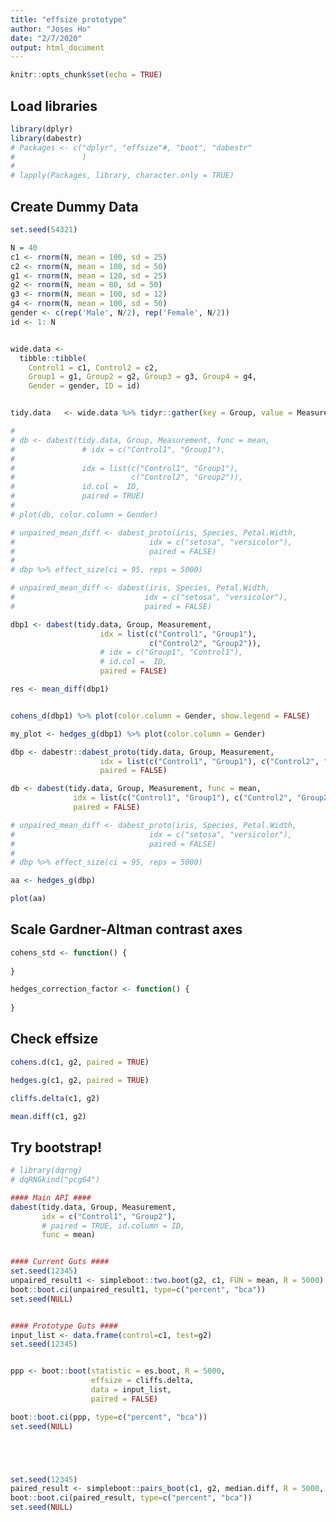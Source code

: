 ```yaml
---
title: "effsize prototype"
author: "Joses Ho"
date: "2/7/2020"
output: html_document
---
```


```r
knitr::opts_chunk$set(echo = TRUE)
```

## Load libraries

```r
library(dplyr)
library(dabestr)
# Packages <- c("dplyr", "effsize"#, "boot", "dabestr"
#               )
# 
# lapply(Packages, library, character.only = TRUE)
```

## Create Dummy Data

```r
set.seed(54321)

N = 40
c1 <- rnorm(N, mean = 100, sd = 25)
c2 <- rnorm(N, mean = 100, sd = 50)
g1 <- rnorm(N, mean = 120, sd = 25)
g2 <- rnorm(N, mean = 80, sd = 50)
g3 <- rnorm(N, mean = 100, sd = 12)
g4 <- rnorm(N, mean = 100, sd = 50)
gender <- c(rep('Male', N/2), rep('Female', N/2))
id <- 1: N


wide.data <- 
  tibble::tibble(
    Control1 = c1, Control2 = c2,
    Group1 = g1, Group2 = g2, Group3 = g3, Group4 = g4,
    Gender = gender, ID = id)


tidy.data   <- wide.data %>% tidyr::gather(key = Group, value = Measurement, -ID, -Gender)

```




```r


# 
# db <- dabest(tidy.data, Group, Measurement, func = mean,
#               # idx = c("Control1", "Group1"),
#              
#               idx = list(c("Control1", "Group1"),
#                          c("Control2", "Group2")),
#               id.col =  ID,
#               paired = TRUE)
# 
# plot(db, color.column = Gender)

# unpaired_mean_diff <- dabest_proto(iris, Species, Petal.Width,
#                              idx = c("setosa", "versicolor"),
#                              paired = FALSE)
# 
# dbp %>% effect_size(ci = 95, reps = 5000)

# unpaired_mean_diff <- dabest(iris, Species, Petal.Width,
#                             idx = c("setosa", "versicolor"),
#                             paired = FALSE)

dbp1 <- dabest(tidy.data, Group, Measurement,
                    idx = list(c("Control1", "Group1"),
                               c("Control2", "Group2")),
                    # idx = c("Group1", "Control1"),
                    # id.col =  ID,
                    paired = FALSE)

res <- mean_diff(dbp1)


cohens_d(dbp1) %>% plot(color.column = Gender, show.legend = FALSE)

my_plot <- hedges_g(dbp1) %>% plot(color.column = Gender)

```



```r


dbp <- dabestr::dabest_proto(tidy.data, Group, Measurement,
                    idx = list(c("Control1", "Group1"), c("Control2", "Group2", "Group3")),
                    paired = FALSE)

db <- dabest(tidy.data, Group, Measurement, func = mean,
              idx = list(c("Control1", "Group1"), c("Control2", "Group2", "Group3")),
              paired = FALSE)

# unpaired_mean_diff <- dabest_proto(iris, Species, Petal.Width,
#                              idx = c("setosa", "versicolor"),
#                              paired = FALSE)
# 
# dbp %>% effect_size(ci = 95, reps = 5000)

aa <- hedges_g(dbp)

plot(aa)
```


## Scale Gardner-Altman contrast axes

```r
cohens_std <- function() {
  
}

hedges_correction_factor <- function() {
  
}

```




## Check effsize

```r
cohens.d(c1, g2, paired = TRUE)

hedges.g(c1, g2, paired = TRUE)

cliffs.delta(c1, g2)

mean.diff(c1, g2)
```

## Try bootstrap!

```r
# library(dqrng)
# dqRNGkind("pcg64")

#### Main API ####
dabest(tidy.data, Group, Measurement, 
       idx = c("Control1", "Group2"), 
       # paired = TRUE, id.column = ID,
       func = mean)


#### Current Guts ####
set.seed(12345)
unpaired_result1 <- simpleboot::two.boot(g2, c1, FUN = mean, R = 5000)
boot::boot.ci(unpaired_result1, type=c("percent", "bca"))
set.seed(NULL)


#### Prototype Guts ####
input_list <- data.frame(control=c1, test=g2)
set.seed(12345)


ppp <- boot::boot(statistic = es.boot, R = 5000, 
                  effsize = cliffs.delta, 
                  data = input_list,
                  paired = FALSE)

boot::boot.ci(ppp, type=c("percent", "bca"))
set.seed(NULL)





set.seed(12345)
paired_result <- simpleboot::pairs_boot(c1, g2, median.diff, R = 5000, paired=TRUE)
boot::boot.ci(paired_result, type=c("percent", "bca"))
set.seed(NULL)

```



